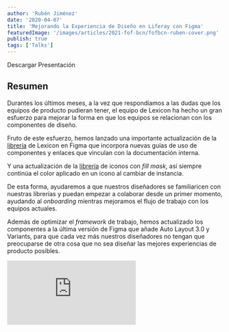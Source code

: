 ```yaml
---
author: 'Rubén Jiménez'
date: '2020-04-07'
title: 'Mejorando la Experiencia de Diseño en Liferay con Figma'
featuredImage: '/images/articles/2021-fof-bcn/fofbcn-ruben-cover.png'
publish: true
tags: ['Talks']
---
```



<Link to="https://www.figma.com/community/file/963467971864293145/FoFBCN-2021-Ruben">
	Descargar Presentación
</Link>

## Resumen

Durantes los últimos meses, a la vez que respondíamos a las dudas que los equipos de producto pudieran tener, el equipo de Lexicon ha hecho un gran esfuerzo para mejorar la forma en que los equipos se relacionan con los componentes de diseño.

Fruto de este esfuerzo, hemos lanzado una importante actualización de la [librería](https://www.figma.com/community/file/961581638760900307) de Lexicon en Figma que incorpora nuevas guías de uso de componentes y enlaces que vinculan con la documentación interna. 

Y una actualización de la [librería](https://www.figma.com/community/file/961697857101121244) de iconos con _fill mask_, así siempre continúa el color aplicado en un icono al cambiar de instancia.

De esta forma, ayudaremos a que nuestros diseñadores se familiaricen con nuestras librerías y puedan empezar a colaborar desde un primer momento, ayudando al _onboarding_ mientras mejoramos el flujo de trabajo con los equipos actuales.

Además de optimizar el _framework_ de trabajo, hemos actualizado los componentes a la última versión de Figma que añade Auto Layout 3.0 y Variants, para que cada vez más nuestros diseñadores no tengan que preocuparse de otra cosa que no sea diseñar las mejores experiencias de producto posibles.

<Embed variant='embed.video' src="https://www.youtube.com/embed/_oBl2nGMGOE?start=1845" />